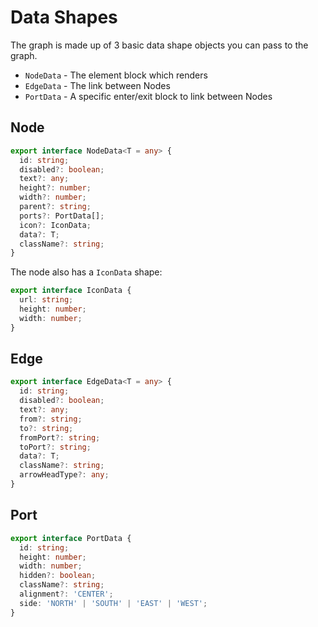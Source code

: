 
<Meta title="Docs/Data Shapes" />

# Data Shapes
The graph is made up of 3 basic data shape objects you
can pass to the graph.

- `NodeData` - The element block which renders
- `EdgeData` - The link between Nodes
- `PortData` - A specific enter/exit block to link between Nodes

## Node
```ts
export interface NodeData<T = any> {
  id: string;
  disabled?: boolean;
  text?: any;
  height?: number;
  width?: number;
  parent?: string;
  ports?: PortData[];
  icon?: IconData;
  data?: T;
  className?: string;
}
```

The node also has a `IconData` shape:

```ts
export interface IconData {
  url: string;
  height: number;
  width: number;
}
```

## Edge
```ts
export interface EdgeData<T = any> {
  id: string;
  disabled?: boolean;
  text?: any;
  from?: string;
  to?: string;
  fromPort?: string;
  toPort?: string;
  data?: T;
  className?: string;
  arrowHeadType?: any;
}
```

## Port
```ts
export interface PortData {
  id: string;
  height: number;
  width: number;
  hidden?: boolean;
  className?: string;
  alignment?: 'CENTER';
  side: 'NORTH' | 'SOUTH' | 'EAST' | 'WEST';
}
```
